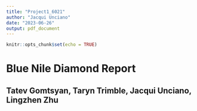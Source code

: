 ---
title: "Project1_6021"
author: "Jacqui Unciano"
date: "2023-06-26"
output: pdf_document
---

```{r setup, include=FALSE}
knitr::opts_chunk$set(echo = TRUE)
```

# Blue Nile Diamond Report
## Tatev Gomtsyan, Taryn Trimble, Jacqui Unciano, Lingzhen Zhu